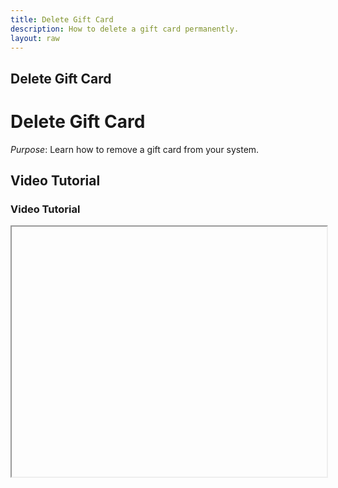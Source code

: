 ```yaml
---
title: Delete Gift Card
description: How to delete a gift card permanently.
layout: raw
---
```



<div className="mdx-content">

## Delete Gift Card

<h1 className="text-3xl font-bold text-gray-900 mb-4">Delete Gift Card</h1>  

*Purpose*: Learn how to remove a gift card from your system.

## Video Tutorial

<h3 className="text-xl font-medium text-gray-800 mb-2">Video Tutorial</h3>

<iframe
  width="100%"
  height="400"
  title="Delete Gift Card Tutorial"
  allowFullScreen
  className="rounded-lg"
/>

---

## Steps:

<h2 className="text-2xl font-semibold text-gray-800 mt-8 mb-4">Step-by-step Instructions</h2>

❶ **Go to Gift Card Section**  
Navigate to **Offers > Gift Card**.

❷ **Open Delete Option**  
Click the **3-dot menu** next to the gift card and choose **Delete**.

❸ **Confirm Deletion**  
In the confirmation popup, click **Delete** to permanently remove the card.

---

**Tip for First-Time Users**:  
Be cautious—once deleted, the gift card cannot be restored.

<div className="space-y-4 mt-6">

<div className="my-10 border-t border-gray-200" />

## More questions about this

<h3 className="text-xl font-semibold text-black mb-4 mt-10"> More questions about this?</h3>
</div>
<div className="space-y-4 mt-6">
  <details className="bg-white rounded-md p-4 border border-gray-300">
  <summary
    className="font-medium text-base text-gray-900"
    style={{
      backgroundColor: 'transparent',
      outline: 'none',
      cursor: 'pointer',
      userSelect: 'none',
      listStyle: 'none',
    }}
  >Can I recover a deleted gift card?</summary>
   <p className="mt-2 text-sm text-gray-700">
      No, deleted gift cards are permanently removed from the system.
    </p>
  </details>

  <details className="bg-white rounded-md p-4 border border-gray-300">
  <summary
    className="font-medium text-base text-gray-900"
    style={{
      backgroundColor: 'transparent',
      outline: 'none',
      cursor: 'pointer',
      userSelect: 'none',
      listStyle: 'none',
    }}
  >Will clients be notified?</summary>
    <p className="mt-2 text-sm text-gray-700">
      No, deleting a gift card does not trigger any notifications to clients.
    </p>
  </details>
</div>
</div>

---

<div className="space-y-4 mt-6">

<div className="my-10 border-t border-gray-200" />

<div className="mdx-content mt-10">

Was this article helpful?

<div style={{ display: 'flex', gap: '1rem' }}>
  <button style={{ padding: '0.5rem', borderRadius: '9999px', backgroundColor: '#f0f0f0' }}>
   👍
  </button>
  <button style={{ padding: '0.5rem', borderRadius: '9999px', backgroundColor: '#f0f0f0' }}>
   👎
  </button>
</div>
</div>

---
</div>
